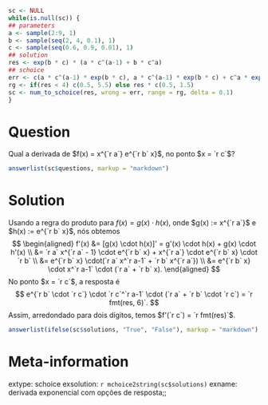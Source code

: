 ```r
sc <- NULL
while(is.null(sc)) {
## parameters
a <- sample(2:9, 1)
b <- sample(seq(2, 4, 0.1), 1)
c <- sample(seq(0.6, 0.9, 0.01), 1)
## solution
res <- exp(b * c) * (a * c^(a-1) + b * c^a)
## schoice
err <- c(a * c^(a-1) * exp(b * c), a * c^(a-1) * exp(b * c) + c^a * exp(b * c))
rg <- if(res < 4) c(0.5, 5.5) else res * c(0.5, 1.5)
sc <- num_to_schoice(res, wrong = err, range = rg, delta = 0.1)
}
```

Question
========
Qual a derivada de $f(x) = x^{`r a`} e^{`r b` x}$, no ponto $x = `r c`$?

```r
answerlist(sc$questions, markup = "markdown")
```

Solution
========
Usando a regra do produto para $f(x) = g(x) \cdot h(x)$, onde $g(x) := x^{`r a`}$ e $h(x) := e^{`r b` x}$, nós obtemos
$$
\begin{aligned}
f'(x) &= [g(x) \cdot h(x)]' = g'(x) \cdot h(x) + g(x) \cdot h'(x) \\
      &= `r a` x^{`r a` - 1} \cdot e^{`r b` x} + x^{`r a`} \cdot e^{`r b` x} \cdot `r b` \\
      &= e^{`r b` x} \cdot(`r a` x^`r a-1` + `r b` x^{`r a`}) \\
      &= e^{`r b` x} \cdot x^`r a-1` \cdot (`r a` + `r b` x).
\end{aligned}
$$
No ponto $x = `r c`$, a resposta é
$$ e^{`r b` \cdot `r c`} \cdot `r c`^`r a-1` \cdot (`r a` + `r b` \cdot `r c`) = `r fmt(res, 6)`. $$
Assim, arredondado para dois dígitos, temos $f'(`r c`) = `r fmt(res)`$.

```r
answerlist(ifelse(sc$solutions, "True", "False"), markup = "markdown")
```

Meta-information
================
extype: schoice
exsolution: `r mchoice2string(sc$solutions)`
exname: derivada exponencial com opções de resposta;;
